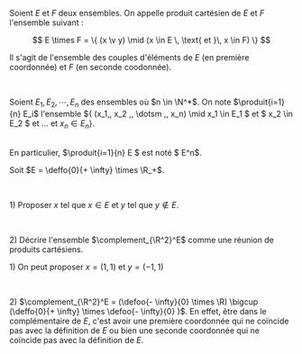 
<Item type="definition" titre="produit cartésien">

Soient $E$ et $F$ deux ensembles. On appelle produit cartésien de $E$ et $F$ l'ensemble suivant : 

$$
E \times F = \{ (x \v y) \mid   (x \in E \, \text{ et }\, x \in F) \}
$$

Il s'agit de l'ensemble des couples d'éléments de $E$ (en première coordonnée) et $F$ (en seconde coodonnée).

<br/>

Soient $E_1, \, E_2 , \, \dotsm ,\, E_n$ des ensembles où $n \in \N^*$. On note $\produit{i=1}{n} E_i$ l'ensemble $\{ (x_1,\, x_2 ,\, \dotsm ,\, x_n) \mid x_1 \in E_1 $ et $ x_2 \in E_2 $ et ... et $x_n \in E_n \}$.

<br/>
En particulier, $\produit{i=1}{n} E $ est noté $ E^n$.
</Item>


<Exercice titre="">

Soit $E = \deffo{0}{+ \infty} \times \R_+$. 

<br/>

1\) Proposer $x$ tel que $x \in E$ et $y$ tel que $y \notin E$.

<br/>

2\) Décrire l'ensemble $\complement_{\R^2}^E$ comme une réunion de produits cartésiens.
</Exercice>

<Hideable type="solution" titre="">

1\) On peut proposer $x = (1 ,\, 1)$ et $y = (-1 ,\, 1)$

<br/>

2\) $\complement_{\R^2}^E = (\defoo{- \infty}{0} \times \R) \bigcup (\deffo{0}{+ \infty} \times \defoo{- \infty}{0} )$. En effet, 
être dans le complémentaire de $E$, c'est avoir une première coordonnée qui ne coïncide pas avec la définition de $E$ ou bien une seconde 
coordonnée qui ne coïncide pas avec la définition de $E$.
</Hideable>
